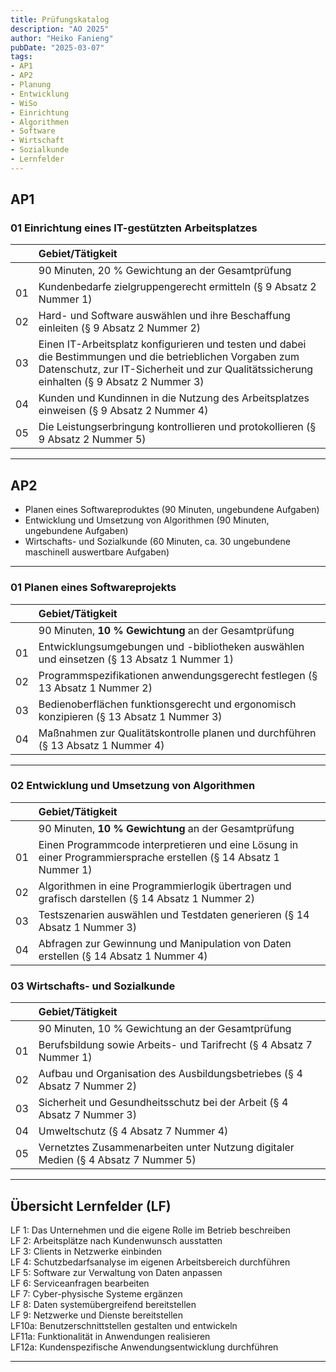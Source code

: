 ```yaml
---
title: Prüfungskatalog
description: "AO 2025"
author: "Heiko Fanieng"
pubDate: "2025-03-07"
tags:
- AP1
- AP2
- Planung
- Entwicklung
- WiSo
- Einrichtung
- Algorithmen
- Software
- Wirtschaft
- Sozialkunde
- Lernfelder
---
```


## AP1

### 01 Einrichtung eines IT-gestützten Arbeitsplatzes

| | Gebiet/Tätigkeit |
| :--- | :--- |
| | 90 Minuten, 20 % Gewichtung an der Gesamtprüfung |
| 01 | Kundenbedarfe zielgruppengerecht ermitteln (§ 9 Absatz 2 Nummer 1) |
| 02 | Hard- und Software auswählen und ihre Beschaffung einleiten (§ 9 Absatz 2 Nummer 2) |
| 03 | Einen IT-Arbeitsplatz konfigurieren und testen und dabei die Bestimmungen und die betrieblichen Vorgaben zum Datenschutz, zur IT-Sicherheit und zur Qualitätssicherung einhalten (§ 9 Absatz 2 Nummer 3) |
| 04 | Kunden und Kundinnen in die Nutzung des Arbeitsplatzes einweisen (§ 9 Absatz 2 Nummer 4) |
| 05 | Die Leistungserbringung kontrollieren und protokollieren (§ 9 Absatz 2 Nummer 5) |

---

## AP2

- Planen eines Softwareproduktes (90 Minuten, ungebundene Aufgaben)
- Entwicklung und Umsetzung von Algorithmen (90 Minuten, ungebundene Aufgaben)
- Wirtschafts- und Sozialkunde (60 Minuten, ca. 30 ungebundene maschinell auswertbare Aufgaben)

---

### 01 Planen eines Softwareprojekts

| | Gebiet/Tätigkeit |
| :--- | :--- |
| | 90 Minuten, **10 % Gewichtung** an der Gesamtprüfung |
| 01 | Entwicklungsumgebungen und -bibliotheken auswählen und einsetzen (§ 13 Absatz 1 Nummer 1) |
| 02 | Programmspezifikationen anwendungsgerecht festlegen (§ 13 Absatz 1 Nummer 2) |
| 03 | Bedienoberflächen funktionsgerecht und ergonomisch konzipieren (§ 13 Absatz 1 Nummer 3) |
| 04 | Maßnahmen zur Qualitätskontrolle planen und durchführen (§ 13 Absatz 1 Nummer 4) |

---

### 02 Entwicklung und Umsetzung von Algorithmen

| | Gebiet/Tätigkeit |
| :--- | :--- |
| | 90 Minuten, **10 % Gewichtung** an der Gesamtprüfung |
| 01 | Einen Programmcode interpretieren und eine Lösung in einer Programmiersprache erstellen (§ 14 Absatz 1 Nummer 1) |
| 02 | Algorithmen in eine Programmierlogik übertragen und grafisch darstellen (§ 14 Absatz 1 Nummer 2) |
| 03 | Testszenarien auswählen und Testdaten generieren (§ 14 Absatz 1 Nummer 3) |
| 04 | Abfragen zur Gewinnung und Manipulation von Daten erstellen (§ 14 Absatz 1 Nummer 4) |

### 03 Wirtschafts- und Sozialkunde

| | Gebiet/Tätigkeit |
| :--- | :--- |
| | 90 Minuten, 10 % Gewichtung an der Gesamtprüfung |
| 01 | Berufsbildung sowie Arbeits- und Tarifrecht (§ 4 Absatz 7 Nummer 1) |
| 02 | Aufbau und Organisation des Ausbildungsbetriebes (§ 4 Absatz 7 Nummer 2) |
| 03 | Sicherheit und Gesundheitsschutz bei der Arbeit (§ 4 Absatz 7 Nummer 3) |
| 04 | Umweltschutz (§ 4 Absatz 7 Nummer 4) |
| 05 | Vernetztes Zusammenarbeiten unter Nutzung digitaler Medien (§ 4 Absatz 7 Nummer 5) |

---

## Übersicht Lernfelder (LF)

LF 1: Das Unternehmen und die eigene Rolle im Betrieb beschreiben  
LF 2: Arbeitsplätze nach Kundenwunsch ausstatten  
LF 3: Clients in Netzwerke einbinden  
LF 4: Schutzbedarfsanalyse im eigenen Arbeitsbereich durchführen  
LF 5: Software zur Verwaltung von Daten anpassen  
LF 6: Serviceanfragen bearbeiten  
LF 7: Cyber-physische Systeme ergänzen  
LF 8: Daten systemübergreifend bereitstellen  
LF 9: Netzwerke und Dienste bereitstellen  
LF10a: Benutzerschnittstellen gestalten und entwickeln  
LF11a: Funktionalität in Anwendungen realisieren  
LF12a: Kundenspezifische Anwendungsentwicklung durchführen  

---
